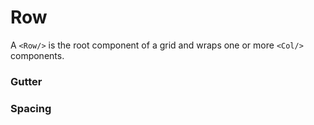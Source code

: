 
<Meta title="Components/Grid/Row" component={Row} />

# Row

A `<Row/>` is the root component of a grid and wraps one or more `<Col/>` components.

<Props of={Row} />

### Gutter
<Preview>
    <Story name="gutter" >
        <Row gutter={["large", "large"]}>
            <Col span={24} />
            <Col span={12} />
            <Col span={12} />
            <Col span={8} />
            <Col span={8} />
            <Col span={8} />
            <Col span={6} />
            <Col span={6} />
            <Col span={6} />
            <Col span={6} />
            <Col span={4} />
            <Col span={4} />
            <Col span={4} />
            <Col span={4} />
            <Col span={4} />
            <Col span={4} />
        </Row>
    </Story>
</Preview>


### Spacing
<Preview>
    <Story name="spacing" >
        <div>
            <Row spacing="small">
                <Col span={24} />
            </Row>
            <Row spacing="regular">
                <Col span={24} />
            </Row>
            <Row spacing="large">
                <Col span={24} />
            </Row>
            <Row>
                <Col span={24} />
            </Row>
        </div>
    </Story>
</Preview>
